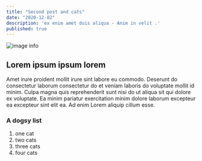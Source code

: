 ```yaml
---
title: "Second post and cats"
date: "2020-12-02"
description: 'ex enim amet duis aliqua - Anim in velit .'
published: true
---
```


![image info](./image.jpeg)

## Lorem ipsum ipsum lorem

Amet irure proident mollit irure sint labore eu commodo.
Deserunt do consectetur laborum consectetur do et veniam laboris do voluptate mollit id minim. Culpa magna quis reprehenderit sunt nisi do ut aliqua sit qui dolore ex voluptate. Ea minim pariatur exercitation minim dolore laborum excepteur ea excepteur sint elit ea. Ad enim Lorem aliquip cillum esse.

### A dogsy list

1.  one cat
2.  two cats
3.  three cats
4.  four cats
